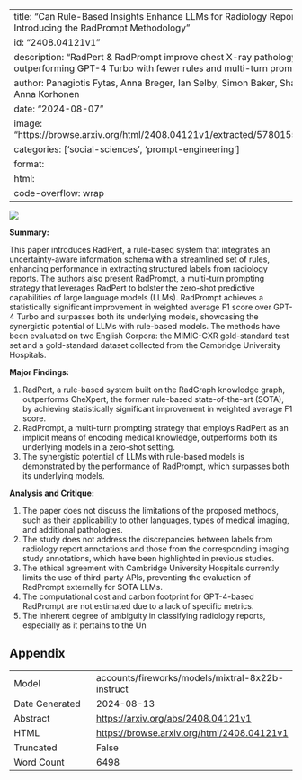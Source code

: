 
---
title: "Can Rule-Based Insights Enhance LLMs for Radiology Report Classification? Introducing the RadPrompt Methodology"
id: "2408.04121v1"
description: "RadPert & RadPrompt improve chest X-ray pathology detection, outperforming GPT-4 Turbo with fewer rules and multi-turn prompting."
author: Panagiotis Fytas, Anna Breger, Ian Selby, Simon Baker, Shahab Shahipasand, Anna Korhonen
date: "2024-08-07"
image: "https://browse.arxiv.org/html/2408.04121v1/extracted/5780155/fig/Drawing11_3.png"
categories: ['social-sciences', 'prompt-engineering']
format:
  html:
    code-overflow: wrap
---

![](https://browse.arxiv.org/html/2408.04121v1/extracted/5780155/fig/Drawing11_3.png)

**Summary:**

This paper introduces RadPert, a rule-based system that integrates an uncertainty-aware information schema with a streamlined set of rules, enhancing performance in extracting structured labels from radiology reports. The authors also present RadPrompt, a multi-turn prompting strategy that leverages RadPert to bolster the zero-shot predictive capabilities of large language models (LLMs). RadPrompt achieves a statistically significant improvement in weighted average F1 score over GPT-4 Turbo and surpasses both its underlying models, showcasing the synergistic potential of LLMs with rule-based models. The methods have been evaluated on two English Corpora: the MIMIC-CXR gold-standard test set and a gold-standard dataset collected from the Cambridge University Hospitals.

**Major Findings:**

1. RadPert, a rule-based system built on the RadGraph knowledge graph, outperforms CheXpert, the former rule-based state-of-the-art (SOTA), by achieving statistically significant improvement in weighted average F1 score.
2. RadPrompt, a multi-turn prompting strategy that employs RadPert as an implicit means of encoding medical knowledge, outperforms both its underlying models in a zero-shot setting.
3. The synergistic potential of LLMs with rule-based models is demonstrated by the performance of RadPrompt, which surpasses both its underlying models.

**Analysis and Critique:**

1. The paper does not discuss the limitations of the proposed methods, such as their applicability to other languages, types of medical imaging, and additional pathologies.
2. The study does not address the discrepancies between labels from radiology report annotations and those from the corresponding imaging study annotations, which have been highlighted in previous studies.
3. The ethical agreement with Cambridge University Hospitals currently limits the use of third-party APIs, preventing the evaluation of RadPrompt externally for SOTA LLMs.
4. The computational cost and carbon footprint for GPT-4-based RadPrompt are not estimated due to a lack of specific metrics.
5. The inherent degree of ambiguity in classifying radiology reports, especially as it pertains to the Un

## Appendix

|          |          |
|----------|----------|
| Model     | accounts/fireworks/models/mixtral-8x22b-instruct       |
| Date Generated     | 2024-08-13       |
| Abstract | [https://arxiv.org/abs/2408.04121v1](https://arxiv.org/abs/2408.04121v1)        |
| HTML     | [https://browse.arxiv.org/html/2408.04121v1](https://browse.arxiv.org/html/2408.04121v1)       |
| Truncated       | False       |
| Word Count       | 6498       |